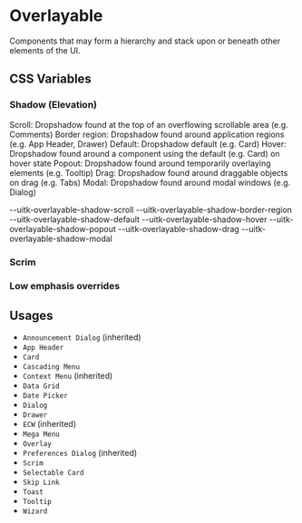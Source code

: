 
<Meta title="Documentation/Styles and Theming/Characteristics/Overlayable" />

# Overlayable

Components that may form a hierarchy and stack upon or beneath other elements of the UI.

## CSS Variables

### Shadow (Elevation)

Scroll: Dropshadow found at the top of an overflowing scrollable area (e.g. Comments)
Border region: Dropshadow found around application regions (e.g. App Header, Drawer)
Default: Dropshadow default (e.g. Card)
Hover: Dropshadow found around a component using the default (e.g. Card) on hover state
Popout: Dropshadow found around temporarily overlaying elements (e.g. Tooltip)
Drag: Dropshadow found around draggable objects on drag (e.g. Tabs)
Modal: Dropshadow found around modal windows (e.g. Dialog)

<Canvas>
  <Story name="Shadow">
    <DocGrid>
      <ShadowBlockCell shadowVar="--uitk-overlayable-shadow-scroll" />
      <BlankBlockCode>--uitk-overlayable-shadow-scroll</BlankBlockCode>
      <ShadowBlockCell shadowVar="--uitk-overlayable-shadow-border-region" />
      <BlankBlockCode>--uitk-overlayable-shadow-border-region</BlankBlockCode>
      <ShadowBlockCell shadowVar="--uitk-overlayable-shadow-default" />
      <BlankBlockCode>--uitk-overlayable-shadow-default</BlankBlockCode>
      <ShadowBlockCell shadowVar="--uitk-overlayable-shadow-hover" />
      <BlankBlockCode>--uitk-overlayable-shadow-hover</BlankBlockCode>
      <ShadowBlockCell shadowVar="--uitk-overlayable-shadow-popout" />
      <BlankBlockCode>--uitk-overlayable-shadow-popout</BlankBlockCode>
      <ShadowBlockCell shadowVar="--uitk-overlayable-shadow-drag" />
      <BlankBlockCode>--uitk-overlayable-shadow-drag</BlankBlockCode>
      <ShadowBlockCell shadowVar="--uitk-overlayable-shadow-modal" />
      <BlankBlockCode>--uitk-overlayable-shadow-modal</BlankBlockCode>
    </DocGrid>
  </Story>
</Canvas>

### Scrim

<Canvas>
  <Story name="Scrim">
    <DocGrid>
      <ColorBlock colorVar="--uitk-overlayable-scrim-background-medium" />
    </DocGrid>
  </Story>
</Canvas>

### Low emphasis overrides

<Canvas>
  <Story name="Low emphasis">
    <DocGrid>
      <ColorBlock
        className="uitkEmphasisLow"
        colorVar="--uitk-overlayable-scrim-background-low"
      />
    </DocGrid>
  </Story>
</Canvas>

## Usages

- `Announcement Dialog` (inherited)
- `App Header`
- `Card`
- `Cascading Menu`
- `Context Menu` (inherited)
- `Data Grid`
- `Date Picker`
- `Dialog`
- `Drawer`
- `ECW` (inherited)
- `Mega Menu`
- `Overlay`
- `Preferences Dialog` (inherited)
- `Scrim`
- `Selectable Card`
- `Skip Link`
- `Toast`
- `Tooltip`
- `Wizard`
